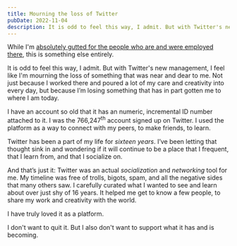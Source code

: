 ```yaml
---
title: Mourning the loss of Twitter
pubDate: 2022-11-04
description: It is odd to feel this way, I admit. But with Twitter's new management, I feel like I'm mourning the loss of something that was near and dear to me.
---
```


While I'm [absolutely gutted for the people who are and were employed there](/blog/2022/11/03/inhumanity-of-twitter-management/), this is something else entirely.

It is odd to feel this way, I admit. But with Twitter's new management, I feel like I'm mourning the loss of something that was near and dear to me. Not just because I worked there and poured a lot of my care and creativity into every day, but because I’m losing something that has in part gotten me to where I am today.

I have an account so old that it has an numeric, incremental ID number attached to it. I was the 766,247<sup>th</sup> account signed up on Twitter. I used the platform as a way to connect with my peers, to make friends, to learn.

Twitter has been a part of my life for _sixteen years_. I’ve been letting that thought sink in and wondering if it will continue to be a place that I frequent, that I learn from, and that I socialize on.

And that’s just it: Twitter was an actual _socialization_ and _networking_ tool for me. My timeline was free of trolls, bigots, spam, and all the negative sides that many others saw. I carefully curated what I wanted to see and learn about over just shy of 16 years. It helped me get to know a few people, to share my work and creativity with the world.

I have truly loved it as a platform.

I don't want to quit it. But I also don't want to support what it has and is becoming.
